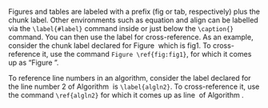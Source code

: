 <!-- Results -->

Figures and tables are labeled with a prefix (fig or tab, respectively) plus the chunk label. 
Other environments such as equation and align can be labelled via the `\label{#label}` command inside or just below the `\caption{}` command.
You can then use the label for cross-reference. As an example, consider
the chunk label declared for Figure\ \ref{fig:fig1} which is
fig1. 
To cross-reference it, use the command
`Figure \ref{fig:fig1}`, for which it comes up as
"Figure\ \ref{fig:fig1}".

To reference line numbers in an algorithm, consider the label declared for the line number 2 of Algorithm\ \ref{algo1} is `\label{algln2}`. To cross-reference it, use the command `\ref{algln2}` for which it comes up as line\ \ref{algln2} of Algorithm\ \ref{algo1}.
